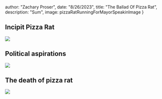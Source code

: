 




  author: "Zachary Proser",
  date: "8/26/2023",
  title: "The Ballad Of Pizza Rat",
  description: "Sum", 
  image: pizzaRatRunningForMayorSpeakinImage
 }

  
 ## Incipit Pizza Rat

<Image src={profileShotOfARatDraggingASlImage}/>

## Political aspirations

<Image src={pizzaRatRunningForMayorSpeakinImage}/>

## The death of pizza rat


<Image src={pizzaRatsTombstoneInTheGraveyaImage}/>
  
